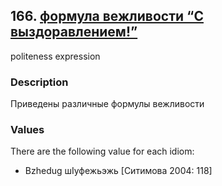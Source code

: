 ## 166. <a href =  'https://agricolamz.github.io/The_Circassian_Isoglosses_Database/166.html'>формула вежливости "С выздоравлением!"</a>
politeness expression

### Description

Приведены различные формулы вежливости

### Values
There are the following value for each idiom:

* Bzhedug  шIуфежьэжь [Ситимова 2004: 118] 

